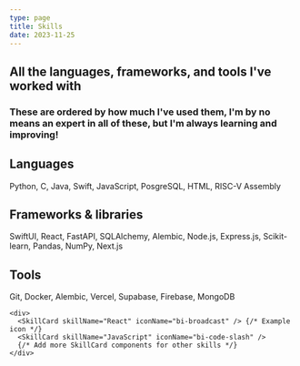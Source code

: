 ```yaml
---
type: page
title: Skills
date: 2023-11-25
---
```


## All the languages, frameworks, and tools I've worked with
### These are ordered by how much I've used them, I'm by no means an expert in all of these, but I'm always learning and improving!
## Languages
Python, C, Java, Swift, JavaScript, PosgreSQL, HTML, RISC-V Assembly

## Frameworks & libraries
SwiftUI, React, FastAPI, SQLAlchemy, Alembic, Node.js, Express.js, Scikit-learn, Pandas, NumPy, Next.js

## Tools
Git, Docker, Alembic, Vercel, Supabase, Firebase, MongoDB


    <div>
      <SkillCard skillName="React" iconName="bi-broadcast" /> {/* Example icon */}
      <SkillCard skillName="JavaScript" iconName="bi-code-slash" />
      {/* Add more SkillCard components for other skills */}
    </div>
